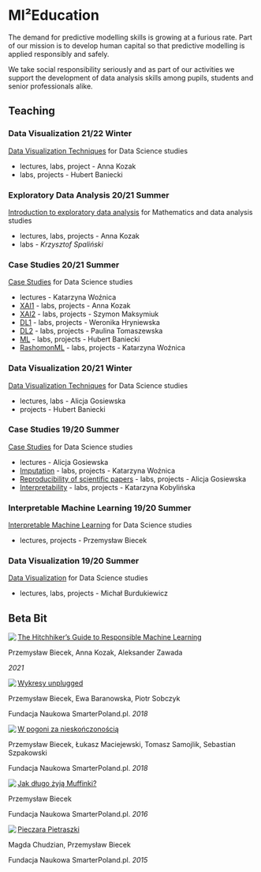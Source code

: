 # MI²Education {-}

The demand for predictive modelling skills is growing at a furious rate. Part of our mission is to develop human capital so that predictive modelling is applied responsibly and safely.

We take social responsibility seriously and as part of our activities we support the development of data analysis skills among pupils, students and senior professionals alike.


## Teaching {-}
<script>
  document.body.classList.add("teaching-page")
  document.querySelector(".page-inner section > *:first-child").classList.add("teaching-layout")
</script>

### Data Visualization 21/22 Winter {-}

[Data Visualization Techniques](https://github.com/mini-pw/2022Z-DataVisualizationTechniques) for Data Science studies

- lectures, labs, project - Anna Kozak
- labs, projects - Hubert Baniecki

### Exploratory Data Analysis 20/21 Summer {-}

[Introduction to exploratory data analysis](https://github.com/mini-pw/2021L-ExploratoryDataAnalysis) for Mathematics and data analysis studies

- lectures, labs, projects - Anna Kozak
- labs - *Krzysztof Spaliński*

### Case Studies 20/21 Summer {-}

[Case Studies](https://github.com/mini-pw/2021L-WarsztatyBadawcze) for Data Science studies

- lectures - Katarzyna Woźnica
- [XAI1](https://github.com/mini-pw/2021L-WB-XAI-1) - labs, projects - Anna Kozak
- [XAI2](https://github.com/mini-pw/2021L-WB-XAI-2) - labs, projects - Szymon Maksymiuk
- [DL1](https://github.com/mini-pw/2021L-WB-DL-1) - labs, projects - Weronika Hryniewska
- [DL2](https://github.com/mini-pw/2021L-WB-DL-2) - labs, projects - Paulina Tomaszewska
- [ML](https://github.com/mini-pw/2021L-WB-ML) - labs, projects - Hubert Baniecki
- [RashomonML](https://github.com/mini-pw/2021L-WB-RashomonML) - labs, projects - Katarzyna Woźnica

### Data Visualization 20/21 Winter {-}

[Data Visualization Techniques](https://github.com/mini-pw/2021Z-DataVisualizationTechniques) for Data Science studies

- lectures, labs - Alicja Gosiewska
- projects - Hubert Baniecki

### Case Studies 19/20 Summer {-}

[Case Studies](https://github.com/mini-pw/2020L-WarsztatyBadawcze) for Data Science studies

- lectures - Alicja Gosiewska
- [Imputation](https://github.com/mini-pw/2020L-WarsztatyBadawcze-Imputacja) - labs, projects - Katarzyna Woźnica
- [Reproducibility of scientific papers](https://github.com/mini-pw/2020L-WarsztatyBadawcze-Reprodukowalnosc) - labs, projects - Alicja Gosiewska
- [Interpretability](https://github.com/mini-pw/2020L-WarsztatyBadawcze-InzynieriaCech) - labs, projects - Katarzyna Kobylińska

### Interpretable Machine Learning 19/20 Summer {-}

[Interpretable Machine Learning](https://github.com/pbiecek/InterpretableMachineLearning2020) for Data Science studies

- lectures, projects - Przemysław Biecek

### Data Visualization 19/20 Summer {-}

[Data Visualization](https://github.com/mini-pw/2020L-WizualizacjaDanych) for Data Science studies

- lectures, labs, projects - Michał Burdukiewicz



## Beta Bit {-}

<script>
document.body.classList.add("two-columns")
document.querySelector(".page-inner section > *:first-child").classList.add("two-columns-layout")
</script>

<div>
<img src="images/bb_rml.png" align="left">
<a href="https://betaandbit.github.io/RML/">The Hitchhiker's Guide to Responsible Machine Learning</a>
<p>Przemysław Biecek, Anna Kozak, Aleksander Zawada</p>
<p><i>2021</i></p>
</div>

<div>
<img src="images/bookWykresy.png" align="left">
<a href="https://www.wuw.pl/product-pol-8576-Wykresy-unplugged.html">Wykresy unplugged</a>
<p>Przemysław Biecek, Ewa Baranowska, Piotr Sobczyk</p>
<p>Fundacja Naukowa SmarterPoland.pl. <i>2018</i></p>
</div>

<div>
<img src="images/bookNieskonczonosc.png" align="left">
<a href="https://www.wuw.pl/product-pol-8579-W-pogoni-za-nieskonczonoscia.html">W pogoni za nieskończonością</a>
<p>Przemysław Biecek, Łukasz Maciejewski, Tomasz Samojlik, Sebastian Szpakowski</p>
<p>Fundacja Naukowa SmarterPoland.pl. <i>2018</i></p>
</div>

<div>
<img src="images/bookMufinki.png" align="left">
<a href="https://www.empik.com/jak-dlugo-zyja-muffinki-biecek-przemyslaw,p1135934167,ksiazka-p">Jak długo żyją Muffinki?</a>
<p>Przemysław Biecek</p>
<p>Fundacja Naukowa SmarterPoland.pl. <i>2016</i></p>
</div>

<div>
<img src="images/bookPieczara.png" align="left">
<a href="https://www.empik.com/pieczara-pietraszki-chudzian-magdalena-biecek-przemyslaw,p1119203030,ksiazka-p">Pieczara Pietraszki</a>
<p>Magda Chudzian, Przemysław Biecek</p>
<p>Fundacja Naukowa SmarterPoland.pl. <i>2015</i></p>
</div>



